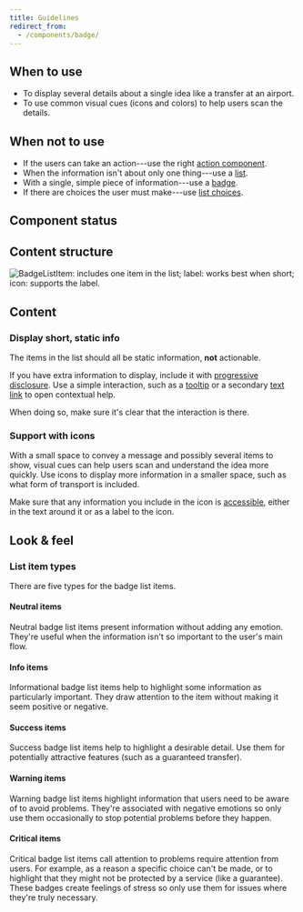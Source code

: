 ```yaml
---
title: Guidelines
redirect_from:
  - /components/badge/
---
```


<ReactExample exampleId="BadgeList-default" />

## When to use

- To display several details about a single idea like a transfer at an airport.
- To use common visual cues (icons and colors) to help users scan the details.

## When not to use

- If the users can take an action---use the right [action component](/design-patterns/action-components/).
- When the information isn't about only one thing---use a [list](/components/structure/list/).
- With a single, simple piece of information---use a [badge](/components/information/badge/).
- If there are choices the user must make---use [list choices](/components/input/listchoice/).

## Component status

<ComponentStatus component="BadgeList" />

## Content structure

![BadgeListItem: includes one item in the list; label: works best when short; icon: supports the label.](fileId:4QJZqvBvRrLu6t9mwObCkA;nodeId:1418%3A0)

## Content

### Display short, static info

The items in the list should all be static information, **not** actionable.

If you have extra information to display, include it with [progressive disclosure](/design-patterns/progressive-disclosure/).
Use a simple interaction, such as a [tooltip](/components/overlay/tooltip/)
or a secondary [text link](/components/action/textlink/) to open contextual help.

When doing so, make sure it's clear that the interaction is there.

<ReactExample minHeight="200" exampleId="BadgeList-progressive-disclosure" />

### Support with icons

With a small space to convey a message and possibly several items to show,
visual cues can help users scan and understand the idea more quickly.
Use icons to display more information in a smaller space,
such as what form of transport is included.

Make sure that any information you include in the icon is [accessible](/foundation/accessibility/),
either in the text around it or as a label to the icon.

## Look & feel

### List item types

There are five types for the badge list items.

<ReactExample minHeight="200" exampleId="BadgeList-types" />

#### Neutral items

Neutral badge list items present information without adding any emotion.
They're useful when the information isn't so important to the user's main flow.

#### Info items

Informational badge list items help to highlight some information as particularly important.
They draw attention to the item without making it seem positive or negative.

#### Success items

Success badge list items help to highlight a desirable detail.
Use them for potentially attractive features (such as a guaranteed transfer).

#### Warning items

Warning badge list items highlight information that users need to be aware of to avoid problems.
They're associated with negative emotions
so only use them occasionally to stop potential problems before they happen.

#### Critical items

Critical badge list items call attention to problems require attention from users.
For example, as a reason a specific choice can't be made,
or to highlight that they might not be protected by a service (like a guarantee).
These badges create feelings of stress so only use them for issues where they're truly necessary.
